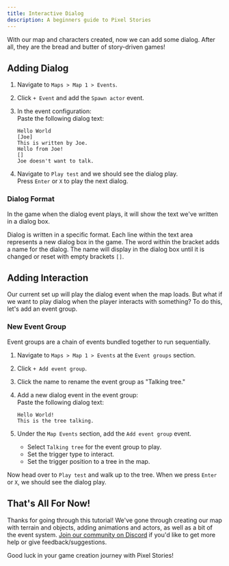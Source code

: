 ```yaml
---
title: Interactive Dialog
description: A beginners guide to Pixel Stories
---
```



With our map and characters created, now we can add some dialog. After all, they are the bread and butter of story-driven games!

## Adding Dialog

<Steps>

1. Navigate to `Maps > Map 1 > Events`.
2. Click `+ Event` and add the `Spawn actor` event.
3. In the event configuration: <br/>
   Paste the following dialog text:

   ```
   Hello World
   [Joe]
   This is written by Joe.
   Hello from Joe!
   []
   Joe doesn't want to talk.
   ```

4. Navigate to `Play test` and we should see the dialog play. <br/>
   Press `Enter` or `X` to play the next dialog.

</Steps>

### Dialog Format

In the game when the dialog event plays, it will show the text we've written in a dialog box.

Dialog is written in a specific format. Each line within the text area represents a new dialog box in the game. The word within the bracket adds a name for the dialog. The name will display in the dialog box until it is changed or reset with empty brackets `[]`.

## Adding Interaction

Our current set up will play the dialog event when the map loads. But what if we want to play dialog when the player interacts with something? To do this, let's add an event group.

### New Event Group

Event groups are a chain of events bundled together to run sequentially.

<Steps>

1. Navigate to `Maps > Map 1 > Events` at the `Event groups` section.
2. Click `+ Add event group`.
3. Click the name to rename the event group as "Talking tree."
4. Add a new dialog event in the event group: <br/>
   Paste the following dialog text:

   ```
   Hello World!
   This is the tree talking.
   ```

5. Under the `Map Events` section, add the `Add event group` event.
   - Select `Talking tree` for the event group to play.
   - Set the trigger type to interact.
   - Set the trigger position to a tree in the map.

</Steps>

Now head over to `Play test` and walk up to the tree. When we press `Enter` or `X`, we should see the dialog play.

## That's All For Now!

Thanks for going through this tutorial! We've gone through creating our map with terrain and objects, adding animations and actors, as well as a bit of the event system. [Join our community on Discord](https://discord.gg/XN9EaUh26g) if you'd like to get more help or give feedback/suggestions.

Good luck in your game creation journey with Pixel Stories!
